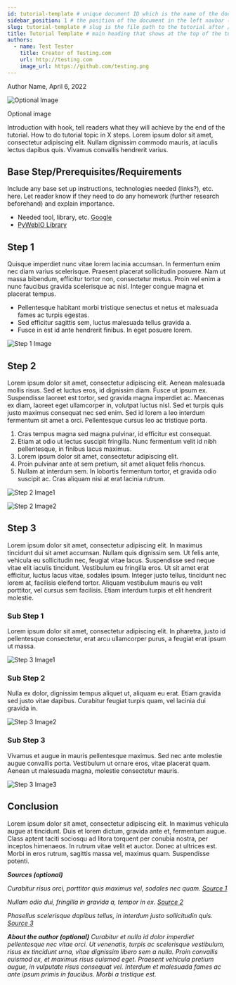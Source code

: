 ```yaml
---
id: tutorial-template # unique document ID which is the name of the document (without the extension) relative to the root docs directory (eg: document or tutorials/document)
sidebar_position: 1 # the position of the document in the left navbar (descending)
slug: tutorial-template # slug is the file path to the tutorial after /docs, should be unique to the document
title: Tutorial Template # main heading that shows at the top of the tutorial
authors:
  - name: Test Tester
    title: Creator of Testing.com
    url: http://testing.com
    image_url: https://github.com/testing.png
---
```


Author Name, April 6, 2022

![Optional Image](https://png.pngitem.com/pimgs/s/501-5017607_programmer-png-clipart-computer-programming-software-programmer-cartoon.png)

Optional image


Introduction with hook, tell readers what they will achieve by the end of the tutorial. How to do tutorial topic in X steps. Lorem ipsum dolor sit amet, consectetur adipiscing elit. Nullam dignissim commodo mauris, at iaculis lectus dapibus quis. Vivamus convallis hendrerit varius.

## Base Step/Prerequisites/Requirements
Include any base set up instructions, technologies needed (links?), etc. here. Let reader know if they need to do any homework (further research beforehand) and explain importance.
* Needed tool, library, etc. [Google](https://www.google.com)
* [PyWebIO Library](https://pypi.org/project/pywebio/)


## Step 1
Quisque imperdiet nunc vitae lorem lacinia accumsan. In fermentum enim nec diam varius scelerisque. Praesent placerat sollicitudin posuere. Nam ut massa bibendum, efficitur tortor non, consectetur metus. Proin vel enim a nunc faucibus gravida scelerisque ac nisl. Integer congue magna et placerat tempus.
* Pellentesque habitant morbi tristique senectus et netus et malesuada fames ac turpis egestas.
* Sed efficitur sagittis sem, luctus malesuada tellus gravida a.
* Fusce in est id ante hendrerit finibus. In eget posuere lorem.

![Step 1 Image](https://png.pngitem.com/pimgs/s/112-1127975_software-development-clipart-client-computer-computer-software-clip.png)


## Step 2
Lorem ipsum dolor sit amet, consectetur adipiscing elit. Aenean malesuada mollis risus. Sed et luctus eros, id dignissim diam. Fusce ut ipsum ex. Suspendisse laoreet est tortor, sed gravida magna imperdiet ac. Maecenas ex diam, laoreet eget ullamcorper in, volutpat luctus nisl. Sed et turpis quis justo maximus consequat nec sed enim. Sed id lorem a leo interdum fermentum sit amet a orci. Pellentesque cursus leo ac tristique porta. 
1. Cras tempus magna sed magna pulvinar, id efficitur est consequat.
2. Etiam at odio ut lectus suscipit fringilla. Nunc fermentum velit id nibh pellentesque, in finibus lacus maximus.
3. Lorem ipsum dolor sit amet, consectetur adipiscing elit.
4. Proin pulvinar ante at sem pretium, sit amet aliquet felis rhoncus.
5. Nullam at interdum sem. In lobortis fermentum tortor, et gravida odio suscipit ac. Cras aliquam nisi at erat lacinia rutrum.

![Step 2 Image1](https://png.pngitem.com/pimgs/s/668-6680595_programmer-at-desk-clipart-vector-royalty-free-business.png)

![Step 2 Image2](https://png.pngitem.com/pimgs/s/391-3916863_customer-web-billing-service-business-amc-design-clipart.png)


## Step 3
Lorem ipsum dolor sit amet, consectetur adipiscing elit. In maximus tincidunt dui sit amet accumsan. Nullam quis dignissim sem. Ut felis ante, vehicula eu sollicitudin nec, feugiat vitae lacus. Suspendisse sed neque vitae elit iaculis tincidunt. Vestibulum eu fringilla eros. Ut sit amet erat efficitur, luctus lacus vitae, sodales ipsum. Integer justo tellus, tincidunt nec lorem at, facilisis eleifend tortor. Aliquam vestibulum mauris eu velit porttitor, vel cursus sem facilisis. Etiam interdum turpis et elit hendrerit molestie.

### Sub Step 1
Lorem ipsum dolor sit amet, consectetur adipiscing elit. In pharetra, justo id pellentesque consectetur, erat arcu ullamcorper purus, a feugiat erat ipsum ut massa.

![Step 3 Image1](https://png.pngitem.com/pimgs/s/491-4917256_software-developer-clipart-png-download-computer-programmer-girl.png)

### Sub Step 2
 Nulla ex dolor, dignissim tempus aliquet ut, aliquam eu erat. Etiam gravida sed justo vitae dapibus. Curabitur feugiat turpis quam, vel lacinia dui gravida in.

![Step 3 Image2](https://png.pngitem.com/pimgs/s/370-3705866_programming-project-help-computer-programmer-png-transparent-png.png)

### Sub Step 3
Vivamus et augue in mauris pellentesque maximus. Sed nec ante molestie augue convallis porta. Vestibulum ut ornare eros, vitae placerat quam. Aenean ut malesuada magna, molestie consectetur mauris.

![Step 3 Image3](https://png.pngitem.com/pimgs/s/294-2943475_feature-2-computer-programmer-clip-art-hd-png.png)


## Conclusion
Lorem ipsum dolor sit amet, consectetur adipiscing elit. In maximus vehicula augue at tincidunt. Duis et lorem dictum, gravida ante et, fermentum augue. Class aptent taciti sociosqu ad litora torquent per conubia nostra, per inceptos himenaeos. In rutrum vitae velit et auctor. Donec at ultrices est. Morbi in eros rutrum, sagittis massa vel, maximus quam. Suspendisse potenti.


***Sources (optional)***

*Curabitur risus orci, porttitor quis maximus vel, sodales nec quam. [Source 1](http://www.source1.com)*

*Nullam odio dui, fringilla in gravida a, tempor in ex. [Source 2](http://www.source2.com)*

*Phasellus scelerisque dapibus tellus, in interdum justo sollicitudin quis. [Source 3](http://www.source3.com)*

***About the author (optional)*** *Curabitur et nulla id dolor imperdiet pellentesque nec vitae orci. Ut venenatis, turpis ac scelerisque vestibulum, risus ex tincidunt urna, vitae dignissim libero sem a nulla. Proin convallis euismod ex, et maximus risus euismod eget. Praesent vehicula pretium augue, in vulputate risus consequat vel. Interdum et malesuada fames ac ante ipsum primis in faucibus. Morbi a tristique est.*